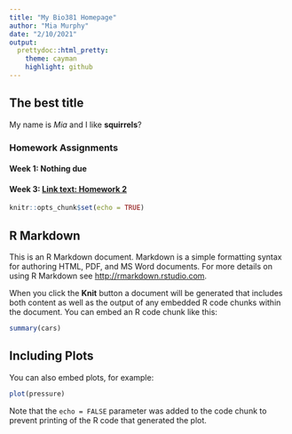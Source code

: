 ```yaml
---
title: "My Bio381 Homepage"
author: "Mia Murphy"
date: "2/10/2021"
output:
  prettydoc::html_pretty:
    theme: cayman
    highlight: github
---
```

## The best title

My name is *Mia* and I like **squirrels**?

### Homework Assignments

#### Week 1: Nothing due

#### Week 3: [Link text: Homework 2](Homework_02.html)

```r
knitr::opts_chunk$set(echo = TRUE)
```

## R Markdown

This is an R Markdown document. Markdown is a simple formatting syntax for authoring HTML, PDF, and MS Word documents. For more details on using R Markdown see <http://rmarkdown.rstudio.com>.

When you click the **Knit** button a document will be generated that includes both content as well as the output of any embedded R code chunks within the document. You can embed an R code chunk like this:

```r
summary(cars)
```

## Including Plots

You can also embed plots, for example:

```r
plot(pressure)
```

Note that the `echo = FALSE` parameter was added to the code chunk to prevent printing of the R code that generated the plot.

